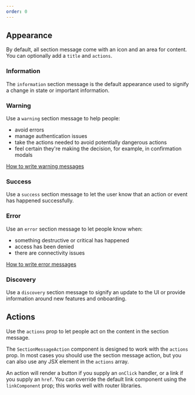 ```yaml
---
order: 0
---
```



## Appearance

By default, all section message come with an icon and an area for content. You can optionally add a
`title` and `actions`.

### Information

The `information` section message is the default appearance used to signify a change in state or
important information.

<Example Component={SectionMessageDefault} packageName="@atlaskit/section-message" />

### Warning

Use a `warning` section message to help people:

- avoid errors
- manage authentication issues
- take the actions needed to avoid potentially dangerous actions
- feel certain they're making the decision, for example, in confirmation modals

[How to write warning messages](/content/designing-messages/writing-a-warning-message/)

<Example Component={SectionMessageWarning} packageName="@atlaskit/section-message" />

### Success

Use a `success` section message to let the user know that an action or event has happened
successfully.

<Example Component={SectionMessageSuccess} packageName="@atlaskit/section-message" />

### Error

Use an `error` section message to let people know when:

- something destructive or critical has happened
- access has been denied
- there are connectivity issues

[How to write error messages](/content/designing-messages/writing-error-messages/)

<Example Component={SectionMessageError} packageName="@atlaskit/section-message" />

### Discovery

Use a `discovery` section message to signify an update to the UI or provide information around new
features and onboarding.

<Example Component={SectionMessageDiscovery} packageName="@atlaskit/section-message" />

## Actions

Use the `actions` prop to let people act on the content in the section message.

The `SectionMessageAction` component is designed to work with the `actions` prop. In most cases you
should use the section message action, but you can also use any JSX element in the `actions` array.

An action will render a button if you supply an `onClick` handler, or a link if you supply an
`href`. You can override the default link component using the `linkComponent` prop; this works well
with router libraries.

<Example Component={SectionMessageActions} packageName="@atlaskit/section-message" />
